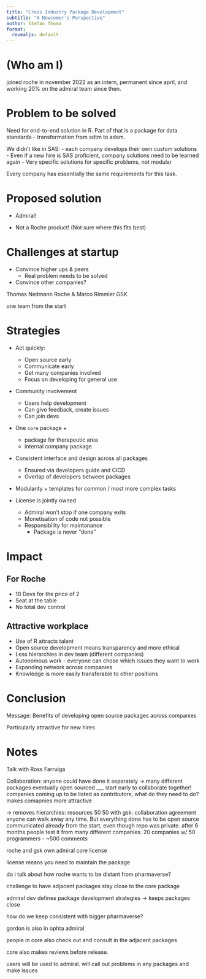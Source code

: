 ```yaml
---
title: "Cross Industry Package Development"
subtitle: "A Newcomer's Perspective"
author: Stefan Thoma
format: 
  revealjs: default
---
```


# (Who am I)
joined roche in november 2022 as an intern, permanent since april, and working 20% on the admiral team since then. 

# Problem to be solved



Need for end-to-end solution in R. 
Part of that is a package for data standards - transformation from sdtm to adam.

We didn't like in SAS: 
- each company develops their own custom solutions
- Even if a new hire is SAS proficient, company solutions need to be learned again
- Very specific solutions for specific problems, not modular


Every company has essentially the same requirements for this task. 


# Proposed solution

-  Admiral!

- Not a Roche product! (Not sure where this fits best)

# Challenges at startup

-  Convince higher ups & peers
    - Real problem needs to be solved

-  Convince other companies?

Thomas Neitmann Roche & Marco Rimmler GSK

one team from the start

# Strategies

-  Act quickly: 
    - Open source early
    - Communicate early
    - Get many companies involved
    - Focus on developing for general use
    
    
-  Community involvement
    - Users help development
    - Can give feedback, create issues
    - Can join devs 

-  One `core` package +
    -  package for therapeutic area 
    -  internal company package
    
-  Consistent interface and design across all packages
    - Ensured via developers guide and CICD
    - Overlap of developers between packages

-  Modularity + templates for common / most more complex tasks

-  License is jointly owned
    - Admiral won't stop if one company exits
    - Monetisation of code not possible
    - Responsibility for maintanance
        - Package is never "done"
        

# Impact 
## For Roche
-  10 Devs for the price of 2
-  Seat at the table
-  No total dev control


## Attractive workplace
-  Use of R attracts talent
-  Open source development means transparency and more ethical 
-  Less hierarchies in dev team (different companies)
-  Autonomous work - everyone can chose which issues they want to work
-  Expanding network across companies
-  Knowledge is more easily transferable to other positions


# Conclusion

Message: Benefits of developing open source packages across companies

Particularly attractive for new hires


# Notes

Talk with Ross Farruiga

Collaboration: 
anyone could have done it separately -> many different packages eventually open sourced
___ start early to collaborate together! 
companies coming up to be listed as contributors, what do they need to do? 
makes comapnies more attractive



-> removes hierarchies: resources 50 50 with gsk: collaboration agreement
anyone can walk away any time. But everything done has to be open source
communicated already from the start, even though repo was private. 
after 6 months people test it from many different companies. 20 companies w/ 50 programmers - ~500 comments

roche and gsk own admiral core license

license means you need to maintain the package

do i talk about how roche wants to be distant from pharmaverse? 

challenge to have adjacent packages stay close to the core package

admiral dev defines package development strategies -> keeps packages close

how do we keep consistent with bigger pharmaverse? 

gordon is also in ophta admiral

people in core also check out and consult in the adjacent packages

core also makes reviews before release.

users will be used to admiral. will call out problems in any packages and make issues






